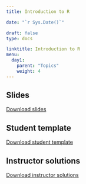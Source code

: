 ---
title: Introduction to R

date: "`r Sys.Date()`"

draft: false
type: docs

linktitle: Introduction to R
menu:
  day1:
    parent: "Topics"
    weight: 4
---

<!-- ## Presentation video -->

<!-- ```{r, echo=F} -->
<!-- blogdown::shortcode("vimeo", "473442290") -->
<!-- ``` -->

## Slides

[Download slides](../../../Course_Modularization/Intro to R/Slides/02_introduction_to_R_slides.pptx)

## Student template

[Download student template](../../../Course_Modularization/Intro to R/Worksheets/Student Templates/02_Introduction_template_June2024.Rmd)

## Instructor solutions

<!-- Solutions will be provided upon request. -->

[Download instructor solutions](../../../Course_Modularization/Intro to R/Worksheets/Solutions/02_Introduction_template_solutions_June2024.Rmd)


